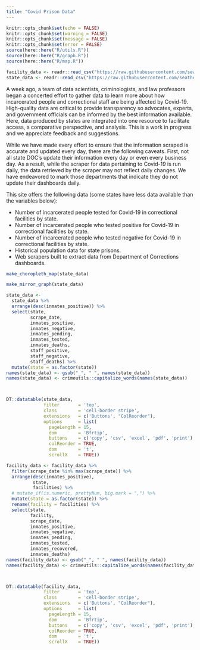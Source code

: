 ```yaml
---
title: "Covid Prison Data"
---
```

```r
knitr::opts_chunk$set(echo = FALSE)
knitr::opts_chunk$set(warning = FALSE)
knitr::opts_chunk$set(message = FALSE)
knitr::opts_chunk$set(error = FALSE)
source(here::here("R/utils.R"))
source(here::here("R/graph.R"))
source(here::here("R/map.R"))

facility_data <- readr::read_csv("https://raw.githubusercontent.com/seathebass/covid_19_state_prisons/master/data/daily/facilities_data_2020_04_18.csv")
state_data <- readr::read_csv("https://raw.githubusercontent.com/seathebass/covid_19_state_prisons/master/data/daily/state_summaries_current.csv")
```


A week ago, a team of data scientists, criminologists, and law professors began a concerted effort to gather data to learn more about how incarcerated people and correctional staff are being affected by Covid-19. High-quality data are critical to provide transparency so advocates, experts, and government officials can be informed by the best information available. Here, data produced by states are integrated into one resource to facilitate access, a comparative perspective, and analysis. This is a work in progress and we appreciate feedback and suggestions.

While we have made every effort to ensure that the information scraped is accurate and updated every day, there are the following caveats. First, not all state DOC's update their information every day or even every business day. As a result, while the scraper for data pertaining to Covid-19 is run daily, the data retrieved by the scraper may not reflect daily changes. We have endeavored to mark those departments that indicate they do not update their dashboards daily.

This site offers the following data (some states have less data available than the variables below):

- Number of incarcerated people tested for Covid-19 in correctional facilities by state.
- Number of incarcerated people who tested positive for Covid-19 in correctional facilities by state.
- Number of incarcerated people who tested negative for Covid-19 in correctional facilities by state.
- Historical population data for state prisons.
- Web scrapers built to extract data from Department of Corrections dashboards.

```r
make_choropleth_map(state_data)
```


```r
make_mirror_graph(state_data)
```



```r

state_data <-
  state_data %>%
  arrange(desc(inmates_positive)) %>%
  select(state,
         scrape_date,
         inmates_positive,
         inmates_negative,
         inmates_pending,
         inmates_tested,
         inmates_deaths,
         staff_positive,
         staff_negative,
         staff_deaths) %>%
  mutate(state = as.factor(state))
names(state_data) <- gsub("_", " ", names(state_data))
names(state_data) <- crimeutils::capitalize_words(names(state_data))



DT::datatable(state_data,
              filter       = 'top',
              class        = 'cell-border stripe',
              extensions   = c('Buttons', "ColReorder"),
              options      = list(
                pageLength = 15,
                dom        = 'Bfrtip',
                buttons    = c('copy', 'csv', 'excel', 'pdf', 'print'),
                colReorder = TRUE,
                dom        = 't',
                scrollX    = TRUE)) 
```



```r

facility_data <- facility_data %>%
  filter(scrape_date %in% max(scrape_date)) %>%
  arrange(desc(inmates_positive),
          state,
          facilities) %>%
  # mutate_if(is.numeric, prettyNum, big.mark = ",") %>%
  mutate(state = as.factor(state)) %>%
  rename(facility = facilities) %>%
  select(state,
         facility,
         scrape_date,
         inmates_positive,
         inmates_negative,
         inmates_pending,
         inmates_tested,
         inmates_recovered,
         inmates_deaths)
names(facility_data) <- gsub("_", " ", names(facility_data))
names(facility_data) <- crimeutils::capitalize_words(names(facility_data))



DT::datatable(facility_data,
              filter       = 'top',
              class        = 'cell-border stripe',
              extensions   = c('Buttons', "ColReorder"),
              options      = list(
                pageLength = 15,
                dom        = 'Bfrtip',
                buttons    = c('copy', 'csv', 'excel', 'pdf', 'print'),
                colReorder = TRUE,
                dom        = 't',
                scrollX    = TRUE)) 
```